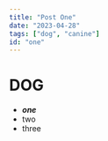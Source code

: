 ```yaml
---
title: "Post One"
date: "2023-04-28"
tags: ["dog", "canine"]
id: "one"
---
```


# **DOG**

- **_one_**
- two
- three

<CustomImage
  src="https://raw.githubusercontent.com/greggfine/htmusic-apps-articles/main/images/ht-log.jpg"
  alt="ChatGTP"
/>
